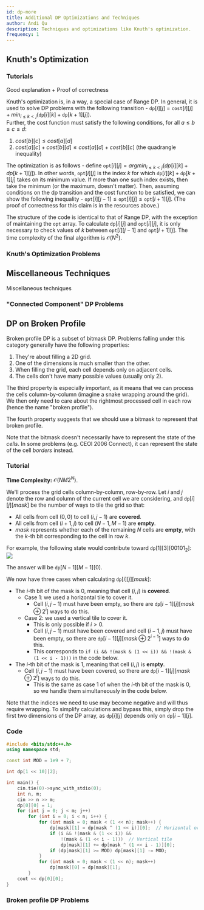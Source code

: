 ```yaml
---
id: dp-more
title: Additional DP Optimizations and Techniques
author: Andi Qu
description: Techniques and optimizations like Knuth's optimization.
frequency: 1
---
```


## Knuth's Optimization

### Tutorials

<Resources>
	<Resource
		source="Jeffrey Xiao"
		title="Knuth's Optimization"
		url="https://jeffreyxiao.me/blog/knuths-optimization"
	 />
	<Resource source="GCP" title="15.4.3 - Knuth's Optimization"/>
	<Resource 
		source="GFG" 
		title="Knuth's Optimization in Dynamic Programming" 
		url="https://www.geeksforgeeks.org/knuths-optimization-in-dynamic-programming/"
	>
		Good explanation + Proof of correctness
	</Resource>
</Resources>

Knuth's optimization is, in a way, a special case of Range DP. In general, it is used to solve DP problems with the following transition - $\texttt{dp}[i][j]$ = $\texttt{cost}[i][j] + min_{i≤k<j}(\texttt{dp}[i][k] + \texttt{dp}[k+1][j])$.  
Further, the cost function must satisfy the following conditions, for all $a\leq b\leq c \leq d$:  
1. $cost[b][c] ≤ cost[a][d]$ 
2. $cost[a][c] + cost[b][d] ≤ cost[a][d] + cost[b][c]$ (the quadrangle inequality)

The optimization is as follows - define $\texttt{opt}[i][j] = argmin_{i≤k<j}(dp[i][k] + dp[k+1][j])$. In other words, $\texttt{opt}[i][j]$ is the index $k$ for which $\texttt{dp}[i][k] + \texttt{dp}[k+1][j]$ takes on its minimum value. If more than one such index exists, then take the minimum (or the maximum, doesn't matter). Then, assuming conditions on the dp transition and the cost function to be satisfied, we can show the following inequality - $\texttt{opt}[i][j-1] ≤ \texttt{opt}[i][j] ≤ \texttt{opt}[i+1][j]$. (The proof of correctness for this claim is in the resources above.)

The structure of the code is identical to that of Range DP, with the exception of maintaining the $\texttt{opt}$ array. To calculate $\texttt{dp}[i][j]$ and $\texttt{opt}[i][j]$, it is only necessary to check values of $k$ between $\texttt{opt}[i][j-1]$ and $\texttt{opt}[i+1][j]$. The time complexity of the final algorithm is $\mathcal{O} (N^2)$.

### Knuth's Optimization Problems

<Problems problems="knuth_optimization" />


## Miscellaneous Techniques

<Resources>
	<Resource source="CF" title="zscoder - Nontrivial DP Techniques" url="47764">
		Miscellaneous techniques
	</Resource>
</Resources>

<!-- <Optional title="Application">

Queue with 2 stacks is used to remove a factor of $\mathcal{O}(\log N)$ in [USACO Plat - Mowing Mischief](http://www.usaco.org/index.php?page=viewproblem2&cpid=926).

</Optional> -->

### "Connected Component" DP Problems

<Problems problems="connected_component" />

## DP on Broken Profile

<!-- <Resources>
	<Resource
		source="cp-algo"
		title="DP on Broken Profile"
		url="dynamic_programming/profile-dynamics.html"
	/>
</Resources> -->

Broken profile DP is a subset of bitmask DP. Problems falling under this
category generally have the following properties:

1. They're about filling a 2D grid.
2. One of the dimensions is much smaller than the other.
3. When filling the grid, each cell depends only on adjacent cells.
4. The cells don't have many possible values (usually only 2).

The third property is especially important, as it means that we can process the
cells column-by-column (imagine a snake wrapping around the grid). We then only
need to care about the rightmost processed cell in each row (hence the name
"broken profile").

The fourth property suggests that we should use a bitmask to represent that
broken profile.

<Warning>

Note that the bitmask doesn't necessarily have to represent the state of the
_cells_. In some problems (e.g. CEOI 2006 Connect), it can represent the state
of the cell _borders_ instead.

</Warning>

<FocusProblem problem="brokenFocus" />

### Tutorial

**Time Complexity:** $\mathcal O(NM 2^N)$.

We'll process the grid cells column-by-column, row-by-row. Let $i$ and $j$ 
denote the row and column of the current cell we are considering,
and $\texttt{dp}[i][j][mask]$ be the number of ways to tile the grid so that:

- All cells from cell $(0, 0)$ to cell $(i, j - 1)$ are **covered**.
- All cells from cell $(i + 1, j)$ to cell $(N - 1, M - 1)$ are **empty**.
- $mask$ represents whether each of the remaining $N$ cells are **empty**, with
  the $k$-th bit corresponding to the cell in row $k$.

For example, the following state would contribute toward
$\texttt{dp}[1][3][00101_2]$: ![](broken-profile-state-example.png)

The answer will be $\texttt{dp}[N - 1][M - 1][0]$.

We now have three cases when calculating $\texttt{dp}[i][j][mask]$:

- The $i$-th bit of the mask is 0, meaning that cell $(i, j)$ is **covered**.
  - Case 1: we used a horizontal tile to cover it.
    - Cell $(i, j - 1)$ must have been empty, so there are
      $\texttt{dp}[i - 1][j][mask \oplus 2^i]$ ways to do this.
  - Case 2: we used a vertical tile to cover it.
    - This is only possible if $i > 0$.
    - Cell $(i,j-1)$ must have been covered and cell $(i-1,j)$ must have been
	  empty, so there are $\texttt{dp}[i - 1][j][mask \oplus 2^{i - 1}]$ ways
      to do this.
    - This corresponds to
      `if (i && !(mask & (1 << i)) && !(mask & (1 << i - 1)))` in the code
      below.
- The $i$-th bit of the mask is 1, meaning that cell $(i, j)$ is **empty**.
  - Cell $(i, j - 1)$ must have been covered, so there are
    $\texttt{dp}[i - 1][j][mask \oplus 2^i]$ ways to do this.
    - This is the same as case 1 of when the $i$-th bit of the mask is 0, so we
      handle them simultaneously in the code below.

Note that the indices we need to use may become negative and will thus require
wrapping. To simplify calculations and bypass this, simply drop the first two
dimensions of the DP array, as $\texttt{dp}[i][j]$ depends only on
$\texttt{dp}[i - 1][j]$.

### Code

<LanguageSection>

<CPPSection>

```cpp
#include <bits/stdc++.h>
using namespace std;

const int MOD = 1e9 + 7;

int dp[1 << 10][2];

int main() {
	cin.tie(0)->sync_with_stdio(0);
	int n, m;
	cin >> n >> m;
	dp[0][0] = 1;
	for (int j = 0; j < m; j++)
		for (int i = 0; i < n; i++) {
			for (int mask = 0; mask < (1 << n); mask++) {
				dp[mask][1] = dp[mask ^ (1 << i)][0];  // Horizontal or no tile
				if (i && !(mask & (1 << i)) &&
				    !(mask & (1 << i - 1)))  // Vertical tile
					dp[mask][1] += dp[mask ^ (1 << i - 1)][0];
				if (dp[mask][1] >= MOD) dp[mask][1] -= MOD;
			}
			for (int mask = 0; mask < (1 << n); mask++)
				dp[mask][0] = dp[mask][1];
		}
	cout << dp[0][0];
}
```

</CPPSection>

</LanguageSection>

### Broken profile DP Problems

<Problems problems="broken" />
